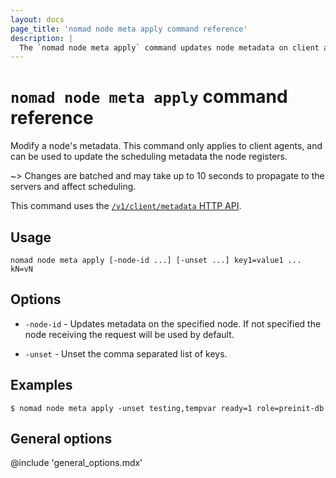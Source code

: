```yaml
---
layout: docs
page_title: 'nomad node meta apply command reference'
description: |
  The `nomad node meta apply` command updates node metadata on client agents.
---
```


# `nomad node meta apply` command reference

Modify a node's metadata. This command only applies to client agents, and can
be used to update the scheduling metadata the node registers.

~> Changes are batched and may take up to 10 seconds to propagate to the
   servers and affect scheduling.

This command uses the [`/v1/client/metadata` HTTP API][api].

## Usage

```plaintext
nomad node meta apply [-node-id ...] [-unset ...] key1=value1 ... kN=vN
```

## Options

- `-node-id` - Updates metadata on the specified node. If not specified the
  node receiving the request will be used by default.

- `-unset` - Unset the comma separated list of keys.

## Examples

```shell-session
$ nomad node meta apply -unset testing,tempvar ready=1 role=preinit-db
```

## General options

@include 'general_options.mdx'

[api]: /nomad/api-docs/client#update-dynamic-node-metadata
